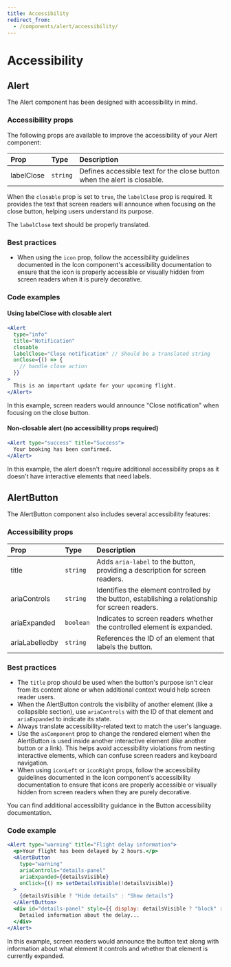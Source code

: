 ```yaml
---
title: Accessibility
redirect_from:
  - /components/alert/accessibility/
---
```


# Accessibility

## Alert

The Alert component has been designed with accessibility in mind.

### Accessibility props

The following props are available to improve the accessibility of your Alert component:

| Prop       | Type     | Description                                                              |
| :--------- | :------- | :----------------------------------------------------------------------- |
| labelClose | `string` | Defines accessible text for the close button when the alert is closable. |

When the `closable` prop is set to `true`, the `labelClose` prop is required. It provides the text that screen readers will announce when focusing on the close button, helping users understand its purpose.

The `labelClose` text should be properly translated.

### Best practices

- When using the `icon` prop, follow the accessibility guidelines documented in the Icon component's accessibility documentation to ensure that the icon is properly accessible or visually hidden from screen readers when it is purely decorative.

### Code examples

#### Using labelClose with closable alert

```jsx
<Alert
  type="info"
  title="Notification"
  closable
  labelClose="Close notification" // Should be a translated string
  onClose={() => {
    // handle close action
  }}
>
  This is an important update for your upcoming flight.
</Alert>
```

In this example, screen readers would announce "Close notification" when focusing on the close button.

#### Non-closable alert (no accessibility props required)

```jsx
<Alert type="success" title="Success">
  Your booking has been confirmed.
</Alert>
```

In this example, the alert doesn't require additional accessibility props as it doesn't have interactive elements that need labels.

## AlertButton

The AlertButton component also includes several accessibility features:

### Accessibility props

| Prop           | Type      | Description                                                                                      |
| :------------- | :-------- | :----------------------------------------------------------------------------------------------- |
| title          | `string`  | Adds `aria-label` to the button, providing a description for screen readers.                     |
| ariaControls   | `string`  | Identifies the element controlled by the button, establishing a relationship for screen readers. |
| ariaExpanded   | `boolean` | Indicates to screen readers whether the controlled element is expanded.                          |
| ariaLabelledby | `string`  | References the ID of an element that labels the button.                                          |

### Best practices

- The `title` prop should be used when the button's purpose isn't clear from its content alone or when additional context would help screen reader users.
- When the AlertButton controls the visibility of another element (like a collapsible section), use `ariaControls` with the ID of that element and `ariaExpanded` to indicate its state.
- Always translate accessibility-related text to match the user's language.
- Use the `asComponent` prop to change the rendered element when the AlertButton is used inside another interactive element (like another button or a link). This helps avoid accessibility violations from nesting interactive elements, which can confuse screen readers and keyboard navigation.
- When using `iconLeft` or `iconRight` props, follow the accessibility guidelines documented in the Icon component's accessibility documentation to ensure that icons are properly accessible or visually hidden from screen readers when they are purely decorative.

You can find additional accessibility guidance in the Button accessibility documentation.

### Code example

```jsx
<Alert type="warning" title="Flight delay information">
  <p>Your flight has been delayed by 2 hours.</p>
  <AlertButton
    type="warning"
    ariaControls="details-panel"
    ariaExpanded={detailsVisible}
    onClick={() => setDetailsVisible(!detailsVisible)}
  >
    {detailsVisible ? "Hide details" : "Show details"}
  </AlertButton>
  <div id="details-panel" style={{ display: detailsVisible ? "block" : "none" }}>
    Detailed information about the delay...
  </div>
</Alert>
```

In this example, screen readers would announce the button text along with information about what element it controls and whether that element is currently expanded.
